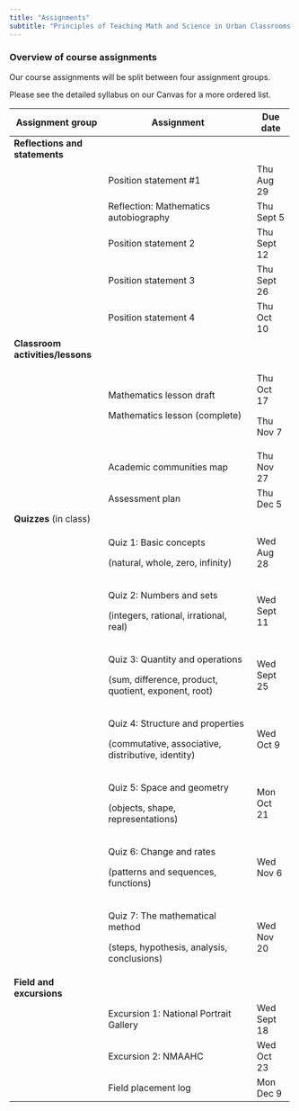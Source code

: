 ```yaml
---
title: "Assignments"
subtitle: "Principles of Teaching Math and Science in Urban Classrooms II (Grades 4-6)"
---
```


### **Overview of course assignments**

Our course assignments will be split between four assignment groups.

Please see the detailed syllabus on our Canvas for a more ordered list.

+----------------------------------+------------------------------------------------------+-------------+
| Assignment group                 | Assignment                                           | Due date    |
+==================================+======================================================+=============+
| **Reflections and statements**   |                                                      |             |
+----------------------------------+------------------------------------------------------+-------------+
|                                  | Position statement #1                                | Thu Aug 29  |
+----------------------------------+------------------------------------------------------+-------------+
|                                  | Reflection: Mathematics autobiography                | Thu Sept 5  |
+----------------------------------+------------------------------------------------------+-------------+
|                                  | Position statement 2                                 | Thu Sept 12 |
+----------------------------------+------------------------------------------------------+-------------+
|                                  | Position statement 3                                 | Thu Sept 26 |
+----------------------------------+------------------------------------------------------+-------------+
|                                  | Position statement 4                                 | Thu Oct 10  |
+----------------------------------+------------------------------------------------------+-------------+
| **Classroom activities/lessons** |                                                      |             |
+----------------------------------+------------------------------------------------------+-------------+
|                                  | Mathematics lesson draft                             | Thu Oct 17  |
|                                  |                                                      |             |
|                                  | Mathematics lesson (complete)                        | Thu Nov 7   |
+----------------------------------+------------------------------------------------------+-------------+
|                                  | Academic communities map                             | Thu Nov 27  |
+----------------------------------+------------------------------------------------------+-------------+
|                                  | Assessment plan                                      | Thu Dec 5   |
+----------------------------------+------------------------------------------------------+-------------+
| **Quizzes** (in class)           |                                                      |             |
+----------------------------------+------------------------------------------------------+-------------+
|                                  | Quiz 1: Basic concepts                               | Wed Aug 28  |
|                                  |                                                      |             |
|                                  | (natural, whole, zero, infinity)                     |             |
+----------------------------------+------------------------------------------------------+-------------+
|                                  | Quiz 2: Numbers and sets                             | Wed Sept 11 |
|                                  |                                                      |             |
|                                  | (integers, rational, irrational, real)               |             |
+----------------------------------+------------------------------------------------------+-------------+
|                                  | Quiz 3: Quantity and operations                      | Wed Sept 25 |
|                                  |                                                      |             |
|                                  | (sum, difference, product, quotient, exponent, root) |             |
+----------------------------------+------------------------------------------------------+-------------+
|                                  | Quiz 4: Structure and properties                     | Wed Oct 9   |
|                                  |                                                      |             |
|                                  | (commutative, associative, distributive, identity)   |             |
+----------------------------------+------------------------------------------------------+-------------+
|                                  | Quiz 5: Space and geometry                           | Mon Oct 21  |
|                                  |                                                      |             |
|                                  | (objects, shape, representations)                    |             |
+----------------------------------+------------------------------------------------------+-------------+
|                                  | Quiz 6: Change and rates                             | Wed Nov 6   |
|                                  |                                                      |             |
|                                  | (patterns and sequences, functions)                  |             |
+----------------------------------+------------------------------------------------------+-------------+
|                                  | Quiz 7: The mathematical method                      | Wed Nov 20  |
|                                  |                                                      |             |
|                                  | (steps, hypothesis, analysis, conclusions)           |             |
+----------------------------------+------------------------------------------------------+-------------+
| **Field and excursions**         |                                                      |             |
+----------------------------------+------------------------------------------------------+-------------+
|                                  | Excursion 1: National Portrait Gallery               | Wed Sept 18 |
+----------------------------------+------------------------------------------------------+-------------+
|                                  | Excursion 2: NMAAHC                                  | Wed Oct 23  |
+----------------------------------+------------------------------------------------------+-------------+
|                                  | Field placement log                                  | Mon Dec 9   |
+----------------------------------+------------------------------------------------------+-------------+
